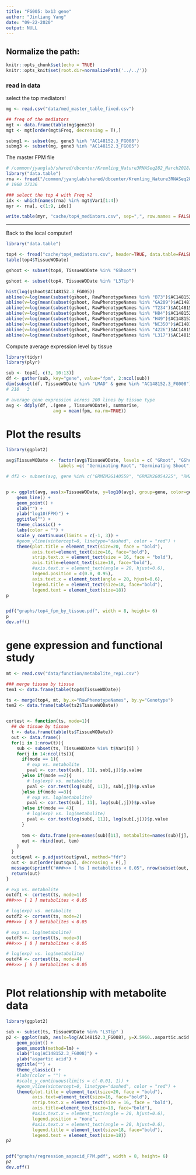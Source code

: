```yaml
---
title: "FG005: bx13 gene"
author: "Jinliang Yang"
date: "09-22-2020"
output: NULL
---
```



## Normalize the path:

```r
knitr::opts_chunk$set(echo = TRUE) 
knitr::opts_knit$set(root.dir=normalizePath('../../')) 
```

### read in data

select the top mediators!

```r
mg <- read.csv("data/med_master_table_fixed.csv")

## freq of the mediators
mgt <- data.frame(table(mg$gene3))
mgt <- mgt[order(mgt$Freq, decreasing = T),]

submg1 <- subset(mg, gene3 %in% "AC148152.3_FG008")
submg3 <- subset(mg, gene3 %in% "AC148152.3_FG005")
```

The master FPM file

```r
# /common/jyanglab/shared/dbcenter/Kremling_Nature3RNASeq282_March2018/Expression_matrix/df_STAR_HTSeq_counts_B73_match_based_on_genet_dist_DESeq2_normed_fpm_rounded_origNames_and_Altnames.txt
library("data.table")
rna <- fread("/common/jyanglab/shared/dbcenter/Kremling_Nature3RNASeq282_March2018/Expression_matrix/df_STAR_HTSeq_counts_B73_match_based_on_genet_dist_DESeq2_normed_fpm_rounded_origNames_and_Altnames.txt", header=TRUE, data.table=FALSE)
# 1960 37136

### select the top 4 with Freq >2
idx <- which(names(rna) %in% mgt$Var1[1:4])
myr <- rna[, c(1:9, idx)]

write.table(myr, "cache/top4_mediators.csv", sep=",", row.names = FALSE, quote=FALSE)
```

------------------

Back to the local computer!


```r
library("data.table")

top4 <- fread("cache/top4_mediators.csv", header=TRUE, data.table=FALSE)
table(top4$TissueWODate)

gshoot <- subset(top4, TissueWODate %in% "GShoot")

gshoot <- subset(top4, TissueWODate %in% "L3Tip")

hist(log(gshoot$AC148152.3_FG005))
abline(v=log(mean(subset(gshoot, RawPhenotypeNames %in% "B73")$AC148152.3_FG005)), col="red")
abline(v=log(mean(subset(gshoot, RawPhenotypeNames %in% "GA209")$AC148152.3_FG005)), col="red")
abline(v=log(mean(subset(gshoot, RawPhenotypeNames %in% "T234")$AC148152.3_FG005)), col="red")
abline(v=log(mean(subset(gshoot, RawPhenotypeNames %in% "H84")$AC148152.3_FG005)), col="blue")
abline(v=log(mean(subset(gshoot, RawPhenotypeNames %in% "H49")$AC148152.3_FG005)), col="blue")
abline(v=log(mean(subset(gshoot, RawPhenotypeNames %in% "NC350")$AC148152.3_FG005)), col="blue")
abline(v=log(mean(subset(gshoot, RawPhenotypeNames %in% "4226")$AC148152.3_FG005)), col="yellow")
abline(v=log(mean(subset(gshoot, RawPhenotypeNames %in% "L317")$AC148152.3_FG005)), col="yellow")


```

Compute average expression level by tissue
```r
library(tidyr)
library(plyr)

sub <- top4[, c(3, 10:13)]
df <- gather(sub, key="gene", value="fpm", 2:ncol(sub))
dim(subset(df, TissueWODate %in% "LMAD" & gene %in% "AC148152.3_FG008"))
# 210   3

# average gene expression across 200 lines by tissue type
avg <- ddply(df, .(gene , TissueWODate), summarise,
                  avg = mean(fpm, na.rm=TRUE))

```


# Plot the results

```r
library(ggplot2)

avg$TissueWODate <- factor(avg$TissueWODate, levels = c( "GRoot", "GShoot", "L3Base", "L3Mid", "L3Tip", "LMAD", "LMAN", "Kern"),
                    labels =c( "Germinating Root", "Germinating Shoot", "Leaf 3 base","Leaf 3 Middle", "Leaf 3 tip", "Adult leaf during the day", "Adult leaf at night","Kernels after pollination"))

# df2 <- subset(avg, gene %in% c("GRMZM2G140559", "GRMZM2G054225", "RMZM2G037048", "GRMZM2G020148", "GRMZM2G000231"))


p <- ggplot(avg, aes(x=TissueWODate, y=log10(avg), group=gene, color=gene)) +
    geom_line() + 
    geom_point() +
    xlab("") +
    ylab("log10(FPM)") +
    ggtitle("") +
    theme_classic() +
    labs(color = "") +
    scale_y_continuous(limits = c(-1, 3)) +
    #geom_vline(xintercept=0, linetype="dashed", color = "red") +
    theme(plot.title = element_text(size=20, face = "bold"), 
          axis.text=element_text(size=16, face="bold"),
          strip.text.x = element_text(size = 16, face = "bold"),
          axis.title=element_text(size=18, face="bold"),
          #axis.text.x = element_text(angle = 20, hjust=0.6),
          legend.position = c(0.8, 0.95), 
          axis.text.x = element_text(angle = 20, hjust=0.6),
          legend.title = element_text(size=18, face="bold"),
          legend.text = element_text(size=18))
p


pdf("graphs/top4_fpm_by_tissue.pdf", width = 8, height= 6)
p
dev.off()
```

# gene expression and functional study

```r
mt <- read.csv("data/function/metabolite_rep1.csv")

### merge tissue by tissue
tem1 <- data.frame(table(top4$TissueWODate))

ts <- merge(top4, mt, by.x="RawPhenotypeNames", by.y="Genotype")
tem2 <- data.frame(table(ts2$TissueWODate))


cortest <- function(ts, mode=1){
  ## do tissue by tissue
  t <- data.frame(table(ts$TissueWODate))
  out <- data.frame()
  for(i in 1:nrow(t)){
    sub <- subset(ts, TissueWODate %in% t$Var1[i] )
    for(j in 14:ncol(ts)){
      if(mode == 1){
        # exp vs. metabolite
        pval <- cor.test(sub[, 11], sub[,j])$p.value
      }else if(mode ==2){
        # log(exp) vs. metabolite
        pval <- cor.test(log(sub[, 11]), sub[,j])$p.value
      }else if(mode ==3){
        # exp vs. log(metabolite)
        pval <- cor.test(sub[, 11], log(sub[,j]))$p.value
      }else if(mode == 4){
        # log(exp) vs. log(metabolite)
        pval <- cor.test(log(sub[, 11]), log(sub[,j]))$p.value
      }
      
      tem <- data.frame(gene=names(sub)[11], metabolite=names(sub)[j], pval=pval, tissue = t$Var1[i])
      out <- rbind(out, tem)
    }
  }
  out$qval <- p.adjust(out$pval, method="fdr")
  out <- out[order(out$qval, decreasing = F),]
  message(sprintf("###>>> [ %s ] metabolites < 0.05", nrow(subset(out, qval < 0.05))))
  return(out)
}

# exp vs. metabolite
outdf1 <- cortest(ts, mode=1)
###>>> [ 1 ] metabolites < 0.05

# log(exp) vs. metabolite
outdf2 <- cortest(ts, mode=2)
###>>> [ 8 ] metabolites < 0.05

# exp vs. log(metabolite)
outdf3 <- cortest(ts, mode=3)
###>>> [ 0 ] metabolites < 0.05

# log(exp) vs. log(metabolite)
outdf4 <- cortest(ts, mode=4)
###>>> [ 6 ] metabolites < 0.05



```


# Plot relationship with metabolite data

```r
library(ggplot2)

sub <- subset(ts, TissueWODate %in% "L3Tip" )
p2 <- ggplot(sub, aes(x=log(AC148152.3_FG008), y=X.5960..aspartic.acid.2..13.207.)) +
    geom_point() +
    geom_smooth(method=lm) +
    xlab("log(AC148152.3_FG008)") +
    ylab("aspartic acid") +
    ggtitle("") +
    theme_classic() +
    #labs(color = "") +
    #scale_y_continuous(limits = c(-0.01, 1)) +
    #geom_vline(xintercept=0, linetype="dashed", color = "red") +
    theme(plot.title = element_text(size=20, face = "bold"), 
          axis.text=element_text(size=16, face="bold"),
          strip.text.x = element_text(size = 16, face = "bold"),
          axis.title=element_text(size=18, face="bold"),
          #axis.text.x = element_text(angle = 20, hjust=0.6),
          legend.position = "none", 
          #axis.text.x = element_text(angle = 20, hjust=0.6),
          legend.title = element_text(size=18, face="bold"),
          legend.text = element_text(size=18))
p2


pdf("graphs/regression_aspacid_FPM.pdf", width = 8, height= 6)
p2
dev.off()
```




